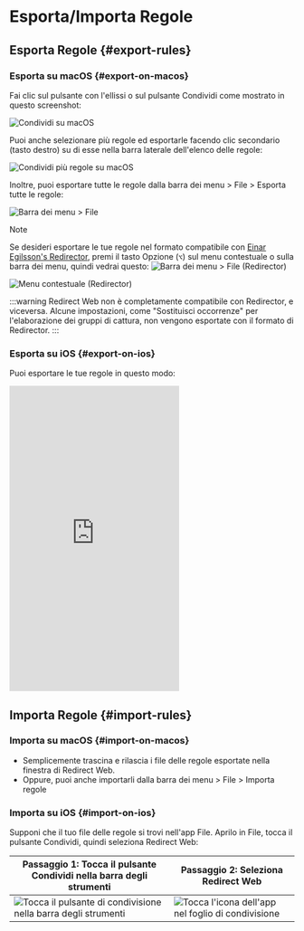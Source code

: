 # Esporta/Importa Regole

## Esporta Regole {#export-rules}

### Esporta su macOS {#export-on-macos}

Fai clic sul pulsante con l'ellissi o sul pulsante Condividi come mostrato in questo screenshot:

![Condividi su macOS](/img/share-on-macos.png)

Puoi anche selezionare più regole ed esportarle facendo clic secondario (tasto destro) su di esse nella barra laterale dell'elenco delle regole:

![Condividi più regole su macOS](/img/multiselect-on-macos.png)

Inoltre, puoi esportare tutte le regole dalla barra dei menu > File > Esporta tutte le regole:

![Barra dei menu > File](/img/menubar-file.png)

> [!NOTE]
> Se desideri esportare le tue regole nel formato compatibile con [Einar Egilsson's Redirector](https://einaregilsson.com/redirector/), premi il tasto Opzione (`⌥`) sul menu contestuale o sulla barra dei menu, quindi vedrai questo:
> ![Barra dei menu > File (Redirector)](/img/menubar-file-redirector.png)
>
> ![Menu contestuale (Redirector)](/img/context-menu-redirector.png)
>
> :::warning
> Redirect Web non è completamente compatibile con Redirector, e viceversa. Alcune impostazioni, come "Sostituisci occorrenze" per l'elaborazione dei gruppi di cattura, non vengono esportate con il formato di Redirector.
> :::

### Esporta su iOS {#export-on-ios}

Puoi esportare le tue regole in questo modo:

<iframe height="540" src="https://www.youtube.com/embed/uQ6-SLEMlT4" title="Video dimostrativo iOS per l'esportazione delle regole (YouTube)" frameborder="0" allow="accelerometer; autoplay; clipboard-write; encrypted-media; gyroscope; picture-in-picture; web-share" allowfullscreen></iframe>

## Importa Regole {#import-rules}

### Importa su macOS {#import-on-macos}

- Semplicemente trascina e rilascia i file delle regole esportate nella finestra di Redirect Web.
- Oppure, puoi anche importarli dalla barra dei menu > File > Importa regole

### Importa su iOS {#import-on-ios}

Supponi che il tuo file delle regole si trovi nell'app File. Aprilo in File, tocca il pulsante Condividi, quindi seleziona Redirect Web:

| Passaggio 1: Tocca il pulsante Condividi nella barra degli strumenti                      | Passaggio 2: Seleziona Redirect Web                                         |
| ---------------------------------------------------------------------------------------- | --------------------------------------------------------------------------- |
| ![Tocca il pulsante di condivisione nella barra degli strumenti](/img/files-share-ios.png) | ![Tocca l'icona dell'app nel foglio di condivisione](/img/share-sheet-ios.png) |
